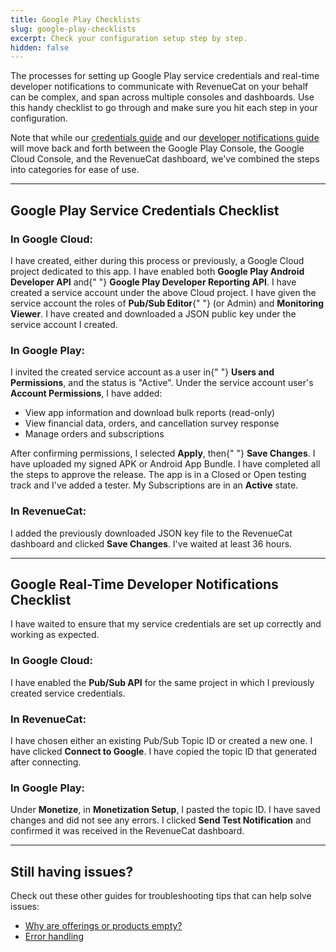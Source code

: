 ```yaml
---
title: Google Play Checklists
slug: google-play-checklists
excerpt: Check your configuration setup step by step.
hidden: false
---
```



The processes for setting up Google Play service credentials and real-time developer notifications to communicate with RevenueCat on your behalf can be complex, and span across multiple consoles and dashboards. Use this handy checklist to go through and make sure you hit each step in your configuration.

Note that while our [credentials guide](/service-credentials/creating-play-service-credentials) and our [developer notifications guide](/platform-resources/server-notifications/google-server-notifications) will move back and forth between the Google Play Console, the Google Cloud Console, and the RevenueCat dashboard, we've combined the steps into categories for ease of use.

---

## Google Play Service Credentials Checklist

### In Google Cloud:

<InteractiveCheckbox id="cloud-project">
  I have created, either during this process or previously, a Google Cloud
  project dedicated to this app.
</InteractiveCheckbox>

<InteractiveCheckbox id="enable-apis">
  I have enabled both <strong>Google Play Android Developer API</strong> and{" "}
  <strong>Google Play Developer Reporting API</strong>.
</InteractiveCheckbox>

<InteractiveCheckbox id="create-service-account">
  I have created a service account under the above Cloud project.
</InteractiveCheckbox>

<InteractiveCheckbox id="assign-roles">
  I have given the service account the roles of <strong>Pub/Sub Editor</strong>{" "}
  (or Admin) and <strong>Monitoring Viewer</strong>.
</InteractiveCheckbox>

<InteractiveCheckbox id="download-json">
  I have created and downloaded a JSON public key under the service account I
  created.
</InteractiveCheckbox>

### In Google Play:

<InteractiveCheckbox id="invite-account">
  I invited the created service account as a user in{" "}
  <strong>Users and Permissions</strong>, and the status is "Active".
</InteractiveCheckbox>

<InteractiveCheckbox id="grant-permissions">
  Under the service account user's <strong>Account Permissions</strong>, I have
  added:
  <ul>
    <li>View app information and download bulk reports (read-only)</li>
    <li>View financial data, orders, and cancellation survey response</li>
    <li>Manage orders and subscriptions</li>
  </ul>
</InteractiveCheckbox>

<InteractiveCheckbox id="save-changes">
  After confirming permissions, I selected <strong>Apply</strong>, then{" "}
  <strong>Save Changes</strong>.
</InteractiveCheckbox>

<InteractiveCheckbox id="upload-apk">
  I have uploaded my signed APK or Android App Bundle.
</InteractiveCheckbox>

<InteractiveCheckbox id="release-approved">
  I have completed all the steps to approve the release.
</InteractiveCheckbox>

<InteractiveCheckbox id="add-tester">
  The app is in a Closed or Open testing track and I've added a tester.
</InteractiveCheckbox>

<InteractiveCheckbox id="subscriptions-active">
  My Subscriptions are in an <strong>Active</strong> state.
</InteractiveCheckbox>

### In RevenueCat:

<InteractiveCheckbox id="json-uploaded">
  I added the previously downloaded JSON key file to the RevenueCat dashboard
  and clicked <strong>Save Changes</strong>.
</InteractiveCheckbox>

<InteractiveCheckbox id="waited-36h">
  I've waited at least 36 hours.
</InteractiveCheckbox>

---

## Google Real-Time Developer Notifications Checklist

<InteractiveCheckbox id="credentials-working">
  I have waited to ensure that my service credentials are set up correctly and
  working as expected.
</InteractiveCheckbox>

### In Google Cloud:

<InteractiveCheckbox id="enable-pubsub-api">
  I have enabled the <strong>Pub/Sub API</strong> for the same project in which
  I previously created service credentials.
</InteractiveCheckbox>

### In RevenueCat:

<InteractiveCheckbox id="choose-topic-id">
  I have chosen either an existing Pub/Sub Topic ID or created a new one.
</InteractiveCheckbox>

<InteractiveCheckbox id="connect-to-google">
  I have clicked <strong>Connect to Google</strong>.
</InteractiveCheckbox>

<InteractiveCheckbox id="copied-topic-id">
  I have copied the topic ID that generated after connecting.
</InteractiveCheckbox>

### In Google Play:

<InteractiveCheckbox id="paste-topic-id">
  Under <strong>Monetize</strong>, in <strong>Monetization Setup</strong>, I
  pasted the topic ID.
</InteractiveCheckbox>

<InteractiveCheckbox id="saved-no-errors">
  I have saved changes and did not see any errors.
</InteractiveCheckbox>

<InteractiveCheckbox id="sent-test-notification">
  I clicked <strong>Send Test Notification</strong> and confirmed it was
  received in the RevenueCat dashboard.
</InteractiveCheckbox>

---

## Still having issues?

Check out these other guides for troubleshooting tips that can help solve issues:

- [Why are offerings or products empty?](https://community.revenuecat.com/sdks-51/why-are-offerings-or-products-empty-124)
- [Error handling](/test-and-launch/errors)

